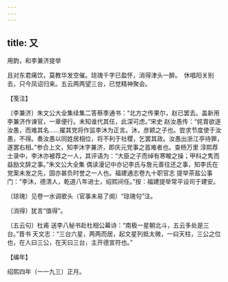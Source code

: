 ```yaml
---
---
---
```

title: 又
---



用韵，和李兼济提举





且对东君痛饮，莫教华发空催。琼瑰千字已盈怀，消得津头一醉。　休唱阳关别去，只今凤诏归来。五云两两望三台，已觉精神聚会。





【笺注】


〔李兼济〕朱文公大全集续集二答蔡季通书：“北方之传果尔，赵已罢去。盖新用李兼济作谏官，一章便行。未知谁代其任，此深可虑。”宋史 赵汝愚传：“侂胄欲逐汝愚，而难其名……擢其党将作监李沐为正言。沐，彦颖之子也。尝求节度使于汝愚，不得。奏汝愚以同姓居相位，将不利于社稷，乞罢其政。汝愚出浙江亭待罪，遂罢右相。”参合上文，知李沐字兼济，即庆元党事之首难者也。查杨万里 淳熙荐士录中，李沐亦被荐之一人，其评语为：“大臣之子而绰有寒畯之操；甲科之隽而益励文辞之事。”朱文公大全集 偶读漫记中亦记李氏与詹元善往还之事，知李氏在党案未发之先，固亦甚负时誉之一人也。福建通志卷九十职官志 提举茶盐公事门：“李沐，德清人，乾道八年进士，绍熙间任。”按：福建提举常平设司于建安。

〔琼瑰〕见卷一水调歌头（官事未易了阕）“琼瑰句”注。

〔消得〕犹言“值得”。

〔五云句〕杜甫 送李八秘书赴杜相公幕诗：“南极一星朝北斗，五云多处是三台。”晋书 天文志：“三台六星，两两而居，起文星列抵太微，一曰天柱，三公之位也，在人曰三公，在天曰三台，主开德宣符也。”





【编年】


绍熙四年（一一九三）正月。